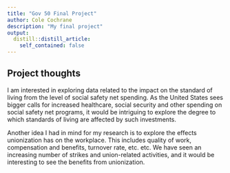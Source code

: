 ```yaml
---
title: "Gov 50 Final Project"
author: Cole Cochrane
description: "My final project"
output:
  distill::distill_article:
    self_contained: false
---
```




## Project thoughts

I am interested in exploring data related to the impact on the standard of living from the level of social safety net spending. As the United States sees bigger calls for increased healthcare, social security and other spending on social safety net programs, it would be intriguing to explore the degree to which standards of living are affected by such investments.

Another idea I had in mind for my research is to explore the effects unionization has on the workplace. This includes quality of work, compensation and benefits, turnover rate, etc. etc. We have seen an increasing number of strikes and union-related activities, and it would be interesting to see the benefits from unionization. 
